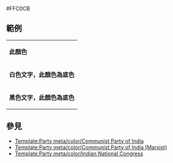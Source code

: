 <nowiki>#FFC0CB</nowiki><noinclude>

== 範例 ==
{|
|- style="color:{{ {{PAGENAME}} }}"
| '''此顏色'''
|- style="background:{{ {{PAGENAME}} }}; color:white"
| '''白色文字，此顏色為底色'''
|- style="background:{{ {{PAGENAME}} }}; color:black"
| '''黑色文字，此顏色為底色'''
|}

== 參見 ==
*[[Template:Party meta/color/Communist Party of India]]
*[[Template:Party meta/color/Communist Party of India (Marxist)]]
*[[Template:Party meta/color/Indian National Congress]]

[[Category:印度政党颜色模板|{{PAGENAME}}]]
</noinclude>